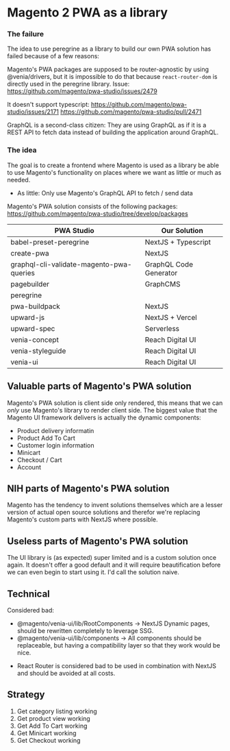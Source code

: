 # Magento 2 PWA as a library

### The failure

The idea to use peregrine as a library to build our own PWA solution has failed
because of a few reasons:

Magento's PWA packages are supposed to be router-agnostic by using
@venia/drivers, but it is impossible to do that because `react-router-dom` is
directly used in the peregrine library. Issue:
https://github.com/magento/pwa-studio/issues/2479

It doesn't support typescript: https://github.com/magento/pwa-studio/issues/2171
https://github.com/magento/pwa-studio/pull/2471

GraphQL is a second-class citizen: They are using GraphQL as if it is a REST API
to fetch data instead of building the application around GraphQL.

### The idea

The goal is to create a frontend where Magento is used as a library be able to
use Magento's functionality on places where we want as little or much as needed.

- As little: Only use Magento's GraphQL API to fetch / send data

Magento's PWA solution consists of the following packages:
https://github.com/magento/pwa-studio/tree/develop/packages

| PWA Studio                               | Our Solution           |
| ---------------------------------------- | ---------------------- |
| babel-preset-peregrine                   | NextJS + Typescript    |
| create-pwa                               | NextJS                 |
| graphql-cli-validate-magento-pwa-queries | GraphQL Code Generator |
| pagebuilder                              | GraphCMS               |
| peregrine                                |                        |
| pwa-buildpack                            | NextJS                 |
| upward-js                                | NextJS + Vercel        |
| upward-spec                              | Serverless             |
| venia-concept                            | Reach Digital UI       |
| venia-styleguide                         | Reach Digital UI       |
| venia-ui                                 | Reach Digital UI       |

## Valuable parts of Magento's PWA solution

Magento's PWA solution is client side only rendered, this means that we can
_only_ use Magento's library to render client side. The biggest value that the
Magento UI framework delivers is actually the dynamic components:

- Product delivery informatin
- Product Add To Cart
- Customer login information
- Minicart
- Checkout / Cart
- Account

## NIH parts of Magento's PWA solution

Magento has the tendency to invent solutions themselves which are a lesser
version of actual open source solutions and therefor we're replacing Magento's
custom parts with NextJS where possible.

## Useless parts of Magento's PWA solution

The UI library is (as expected) super limited and is a custom solution once
again. It doesn't offer a good default and it will require beautification before
we can even begin to start using it. I'd call the solution naive.

## Technical

Considered bad:

- @magento/venia-ui/lib/RootComponents -> NextJS Dynamic pages, should be
  rewritten completely to leverage SSG.
- @magento/venia-ui/lib/components -> All components should be replaceable, but
  having a compatibility layer so that they work would be nice.

* React Router is considered bad to be used in combination with NextJS and
  should be avoided at all costs.

## Strategy

1. Get category listing working
2. Get product view working
3. Get Add To Cart working
4. Get Minicart working
5. Get Checkout working
